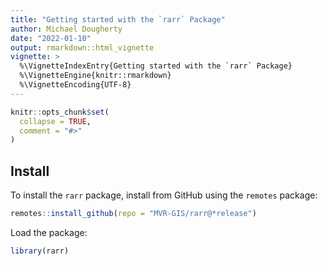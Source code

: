 ```yaml
---
title: "Getting started with the `rarr` Package"
author: Michael Dougherty
date: "2022-01-10" 
output: rmarkdown::html_vignette
vignette: >
  %\VignetteIndexEntry{Getting started with the `rarr` Package}
  %\VignetteEngine{knitr::rmarkdown}
  %\VignetteEncoding{UTF-8}
---
```


```r
knitr::opts_chunk$set(
  collapse = TRUE,
  comment = "#>"
)
```

## Install
To install the `rarr` package, install from GitHub using the `remotes` package:
```r
remotes::install_github(repo = "MVR-GIS/rarr@*release")
```

Load the package:
```r
library(rarr)
```


```r

```

